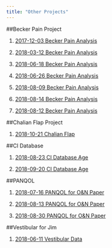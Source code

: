 ---
title: "Other Projects"
---




##Becker Pain Project

1. [2017-12-03 Becker Pain Analysis](../20171203_Becker_Pain.nb.html)

2. [2018-03-12 Becker Pain Analysis](../20180312_Becker_Pain.nb.html)

3. [2018-06-18 Becker Pain Analysis](../20180618_multi.nb.html)

4. [2018-06-26 Becker Pain Analysis](../20180626_multi.nb.html)

5. [2018-08-09 Becker Pain Analysis](../20180809_multi.nb.html)

6. [2018-08-14 Becker Pain Analysis](../20180814_multi.nb.html)

7. [2018-08-12 Becker Pain Analysis](../20180822_multi.nb.html)


##Chalian Flap Project

1. [2018-10-21 Chalian Flap](../20181021_Flap_RedCap.nb.html)

##CI Database

1. [2018-08-23 CI Database Age](../20180823_CI_Age.nb.html)

2. [2018-09-20 CI Database Age](../20180920_CI_Age.nb.html)

##PANQOL

1. [2018-07-16 PANQOL for O&N Paper](../20180711_PANQOL.nb.html)

2. [2018-08-13 PANQOL for O&N Paper](../20180813_PANQOL.nb.html)

3. [2018-08-30 PANQOL for O&N Paper](../20180830_PANQOL.nb.html)


##Vestibular for Jim

1. [2018-06-11 Vestibular Data](../201806011_Data.nb.html)

